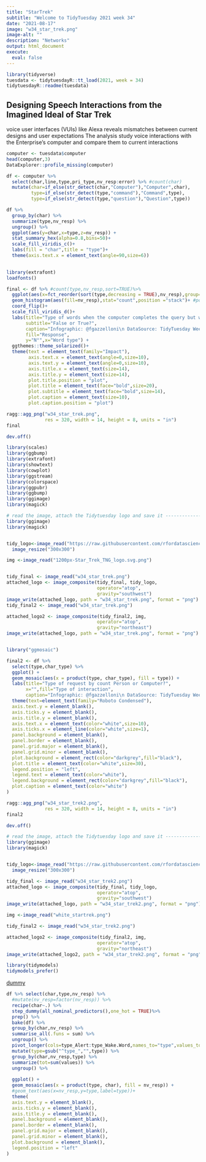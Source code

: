 ```yaml
---
title: "StarTrek"
subtitle: "Welcome to TidyTuesday 2021 week 34"
date: "2021-08-17"
image: "w34_star_trek.png"
image-alt: ""
description: "Networks"
output: html_document
execute: 
  eval: false
---
```





```r
library(tidyverse)
tuesdata <- tidytuesdayR::tt_load(2021, week = 34)
tidytuesdayR::readme(tuesdata)
```

## Designing Speech Interactions from the Imagined Ideal of Star Trek
voice user interfaces (VUIs) like Alexa reveals mismatches between current designs and user expectations
The analysis study voice interactions with the Enterprise’s computer and compare them to current interactions
```r
computer <- tuesdata$computer
head(computer,3)
DataExplorer::profile_missing(computer)
```

```r
df <- computer %>%
  select(char,line,type,pri_type,nv_resp:error) %>% #count(char)
  mutate(char=if_else(str_detect(char,"Computer"),"Computer",char),
         type=if_else(str_detect(type,"command"),"Command",type),
         type=if_else(str_detect(type,"question"),"Question",type))

```


```r
df %>% 
  group_by(char) %>%
  summarize(type,nv_resp) %>%
  ungroup() %>%
  ggplot(aes(y=char,x=type,z=nv_resp)) +
  stat_summary_hex(alpha=0.8,bins=50)+
  scale_fill_viridis_c()+
  labs(fill = "char",title = "type")+
  theme(axis.text.x = element_text(angle=90,size=6))
  
```


```r
library(extrafont)
loadfonts()
```


```r
final <- df %>% #count(type,nv_resp,sort=TRUE)%>%
  ggplot(aes(x=fct_reorder(sort(type,decreasing = TRUE),nv_resp),group=nv_resp)) +
  geom_histogram(aes(fill=nv_resp),stat="count",position ="stack")+ #position_dodge(width=0))+
  coord_flip()+
  scale_fill_viridis_d()+
  labs(title="Type of words when the computer completes the query but without speaking a response", 
       subtitle="False or True?",
       caption="Infographic: @fgazzelloni\n DataSource: TidyTuesday Week34:Star Trek Voice Commands,SpeechInteraction.org",
       fill="Response",
       y="N°",x="Word type") +
  ggthemes::theme_solarized()+
  theme(text = element_text(family="Impact"),
        axis.text.x = element_text(angle=0,size=10),
        axis.text.y = element_text(angle=0,size=10),
        axis.title.x = element_text(size=14),
        axis.title.y = element_text(size=14),
        plot.title.position = "plot",
        plot.title = element_text(face="bold",size=20),
        plot.subtitle = element_text(face="bold",size=14),
        plot.caption = element_text(size=10),
        plot.caption.position = "plot")
```

```r
ragg::agg_png("w34_star_trek.png",
              res = 320, width = 14, height = 8, units = "in")
final

dev.off()
```

```r
library(scales)
library(ggbump)
library(extrafont)
library(showtext)
library(cowplot)
library(ggstream)
library(colorspace) 
library(ggpubr)
library(ggbump)
library(ggimage)
library(magick)


```








```r

# read the image, attach the Tidytuesday logo and save it --------------------------
library(ggimage)
library(magick)


tidy_logo<-image_read("https://raw.githubusercontent.com/rfordatascience/tidytuesday/master/static/plot_logo.png") %>%
  image_resize("300x300")

img <-image_read("1200px-Star_Trek_TNG_logo.svg.png")


tidy_final <- image_read("w34_star_trek.png")
attached_logo <- image_composite(tidy_final, tidy_logo,
                                 operator="atop",
                                 gravity="southwest") 
image_write(attached_logo, path = "w34_star_trek.png", format = "png") 
tidy_final2 <- image_read("w34_star_trek.png")

attached_logo2 <- image_composite(tidy_final2, img,
                                 operator="atop",
                                 gravity="northeast") 
image_write(attached_logo, path = "w34_star_trek.png", format = "png") 



```





```r
library("ggmosaic")
```

```r
final2 <- df %>% 
  select(type,char_type) %>%
  ggplot() +
  geom_mosaic(aes(x = product(type, char_type), fill = type)) +
  labs(title="Type of request by count Person or Computer?",
       x="",fill="Type of interaction",
       caption="Infographic: @fgazzelloni\n DataSource: TidyTuesday Week34:Star Trek Voice Commands,SpeechInteraction.org")+
  theme(text=element_text(family="Roboto Condensed"),
  axis.text.y = element_blank(),
  axis.ticks.y = element_blank(),
  axis.title.y = element_blank(),
  axis.text.x = element_text(color="white",size=10),
  axis.ticks.x = element_line(color="white",size=1),
  panel.background = element_blank(),
  panel.border = element_blank(),
  panel.grid.major = element_blank(),
  panel.grid.minor = element_blank(),
  plot.background = element_rect(color="darkgrey",fill="black"),
  plot.title = element_text(color="white",size=30),
  legend.position = "left",
  legend.text = element_text(color="white"),
  legend.background = element_rect(color="darkgrey",fill="black"),
  plot.caption = element_text(color="white")
)
```




```r
ragg::agg_png("w34_star_trek2.png",
              res = 320, width = 14, height = 8, units = "in")
final2

dev.off()
```

```r

# read the image, attach the Tidytuesday logo and save it --------------------------
library(ggimage)
library(magick)


tidy_logo<-image_read("https://raw.githubusercontent.com/rfordatascience/tidytuesday/master/static/plot_logo.png") %>%
  image_resize("300x300")

tidy_final <- image_read("w34_star_trek2.png")
attached_logo <- image_composite(tidy_final, tidy_logo,
                                 operator="atop",
                                 gravity="southwest") 
image_write(attached_logo, path = "w34_star_trek2.png", format = "png") 
```


```r

img <-image_read("white_startrek.png")

tidy_final2 <- image_read("w34_star_trek2.png")

attached_logo2 <- image_composite(tidy_final2, img,
                                 operator="atop",
                                 gravity="northeast") 
image_write(attached_logo2, path = "w34_star_trek2.png", format = "png") 


```






```r
library(tidymodels)
tidymodels_prefer()
```


[dummy](https://www.marsja.se/create-dummy-variables-in-r/)

```r
df %>% select(char,type,nv_resp) %>%
  #mutate(nv_resp=factor(nv_resp)) %>%
  recipe(char~.) %>%
  step_dummy(all_nominal_predictors(),one_hot = TRUE)%>%
  prep() %>%
  bake(df) %>%
  group_by(char,nv_resp) %>%
  summarise_all(.funs = sum) %>%
  ungroup() %>%
  pivot_longer(cols=type_Alert:type_Wake.Word,names_to="type",values_to="values") %>%
  mutate(type=gsub("^type_","",type)) %>%
  group_by(char,nv_resp,type) %>%
  summarize(tot=sum(values)) %>%
  ungroup() %>%
  
  ggplot() +
  geom_mosaic(aes(x = product(type, char), fill = nv_resp)) +
  #geom_text(aes(x=nv_resp,y=type,label=type))+
  theme(
  axis.text.y = element_blank(),
  axis.ticks.y = element_blank(),
  axis.title.y = element_blank(),
  panel.background = element_blank(),
  panel.border = element_blank(),
  panel.grid.major = element_blank(),
  panel.grid.minor = element_blank(),
  plot.background = element_blank(),
  legend.position = "left"
)
```





